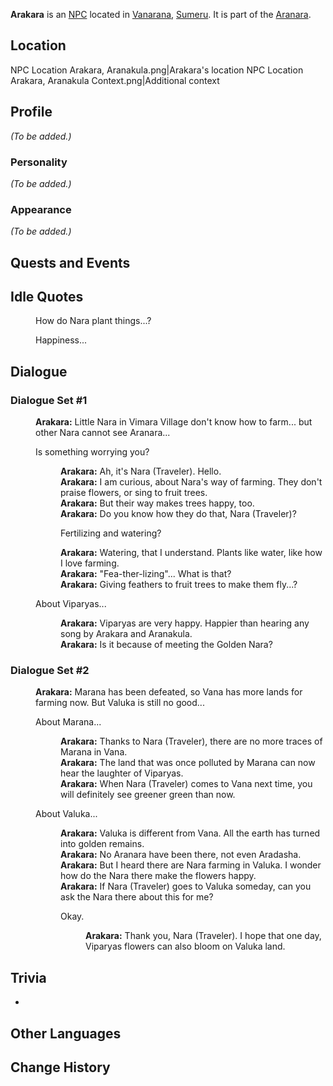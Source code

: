 {{Meta
|missing_NPC_profile  = yes
}}
{{Character Infobox
|type             = NPC
|image            = NPC Arakara.png
|region           = Sumeru
|affiliation      = Aranara
|title            = 

|ancestry         = <!-- Clan/family -->
|father           = 
|mother           = 
|spouse           = 
|sibling          = 
|child            = 
|relative         = 

|dialoguereward   = 
}}
'''Arakara''' is an [[NPC]] located in [[Vanarana]], [[Sumeru]]. It is part of the [[Aranara]].

==Location==
<gallery>
NPC Location Arakara, Aranakula.png|Arakara's location
NPC Location Arakara, Aranakula Context.png|Additional context
</gallery>

==Profile==
''(To be added.)''

===Personality===
''(To be added.)''

===Appearance===
''(To be added.)''

==Quests and Events==
{{Quests and Events}}

==Idle Quotes==
{{Dialogue start}}
: {{DIcon|Idle}} How do Nara plant things...?
: {{DIcon|Idle}} Happiness...
{{Dialogue end}}

==Dialogue==
===Dialogue Set #1===
{{Dialogue start}}
:'''Arakara:''' Little Nara in Vimara Village don't know how to farm... but other Nara cannot see Aranara...
:{{DIcon}} Is something worrying you?
::'''Arakara:''' Ah, it's Nara (Traveler). Hello.
::'''Arakara:''' I am curious, about Nara's way of farming. They don't praise flowers, or sing to fruit trees.
::'''Arakara:''' But their way makes trees happy, too.
::'''Arakara:''' Do you know how they do that, Nara (Traveler)?
::{{DIcon}} Fertilizing and watering?
::'''Arakara:''' Watering, that I understand. Plants like water, like how I love farming.
::'''Arakara:''' "Fea-ther-lizing"... What is that?
::'''Arakara:''' Giving feathers to fruit trees to make them fly...?
:{{DIcon}} About Viparyas...
::'''Arakara:''' Viparyas are very happy. Happier than hearing any song by Arakara and Aranakula.
::'''Arakara:''' Is it because of meeting the Golden Nara?
{{Dialogue end}}

===Dialogue Set #2===
{{Dialogue start}}
:'''Arakara:''' Marana has been defeated, so Vana has more lands for farming now. But Valuka is still no good...
:{{DIcon}} About Marana...
::'''Arakara:''' Thanks to Nara (Traveler), there are no more traces of Marana in Vana.
::'''Arakara:''' The land that was once polluted by Marana can now hear the laughter of Viparyas.
::'''Arakara:''' When Nara (Traveler) comes to Vana next time, you will definitely see greener green than now.
:{{DIcon}} About Valuka...
::'''Arakara:''' Valuka is different from Vana. All the earth has turned into golden remains.
::'''Arakara:''' No Aranara have been there, not even Aradasha.
::'''Arakara:''' But I heard there are Nara farming in Valuka. I wonder how do the Nara there make the flowers happy.
::'''Arakara:''' If Nara (Traveler) goes to Valuka someday, can you ask the Nara there about this for me?
::{{DIcon}} Okay.
:::'''Arakara:''' Thank you, Nara (Traveler). I hope that one day, Viparyas flowers can also bloom on Valuka land.
{{Dialogue end}}

==Trivia==
* {{Character Furnishing Mentions}}

==Other Languages==
{{Other Languages
|default_hidden = 1
|en      = Arakara
|zhs     = 兰伽卢
|zhs_rm  = Lángālú{{Assumed}}
|zht     = 蘭伽盧
|zht_rm  = Lángālú{{Assumed}}
|ja      = アランカラ
|ja_rm   = Arankara
|ko      = 아란카라
|ko_rm   = Arankara
|es      = Arakara
|fr      = Arakara
|ru      = Аракара
|th      = Arakara
|vi      = Arakara
|de      = Arakara
|id      = Arakara
|pt      = Arakara
|tr      = Arakara
|it      = Arakara
}}

==Change History==
{{Change History|3.0}}
<!--
==References==
{{Reflist}}
-->